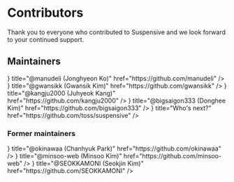 
# Contributors

Thank you to everyone who contributed to Suspensive and we look forward to your continued support.

<BubbleChart />

## Maintainers

<Cards num={3}>
  <Cards.Card
    icon={
      <img
        src="https://github.com/manudeli.png"
        width={70}
        height={70}
        style={{ borderRadius: 35, border: '2px solid #ffffff20' }}
      />
    }
    title="@manudeli (Jonghyeon Ko)"
    href="https://github.com/manudeli"
  />
  <Cards.Card
    icon={
      <img
        src="https://github.com/gwansikk.png"
        width={70}
        height={70}
        style={{ borderRadius: 35, border: '2px solid #ffffff20' }}
      />
    }
    title="@gwansikk (Gwansik Kim)"
    href="https://github.com/gwansikk"
  />
  <Cards.Card
    icon={
      <img
        src="https://github.com/kangju2000.png"
        width={70}
        height={70}
        style={{ borderRadius: 35, border: '2px solid #ffffff20' }}
      />
    }
    title="@kangju2000 (Juhyeok Kang)"
    href="https://github.com/kangju2000"
  />
  <Cards.Card
    icon={
      <img
        src="https://github.com/bigsaigon333.png"
        width={70}
        height={70}
        style={{ borderRadius: 35, border: '2px solid #ffffff20' }}
      />
    }
    title="@bigsaigon333 (Donghee Kim)"
    href="https://github.com/bigsaigon333"
  />
  <Cards.Card
    className="animate-pulse opacity-10"
    icon={
      <div
        className="opacity-40"
        style={{
          display: 'flex',
          justifyContents: 'center',
          alignItems: 'center',
          minWidth: 70,
          minHeight: 70,
          borderRadius: 35,
          border: '1px solid #ffffff80',
          backgroundColor: '#ffffff40',
        }}
      />
    }
    title="Who's next?"
    href="https://github.com/toss/suspensive"
  />
</Cards>

### Former maintainers

<Cards num={3}>
  <Cards.Card
    className="opacity-40"
    icon={
      <img
        src="https://github.com/okinawaa.png"
        width={70}
        height={70}
        style={{ borderRadius: 35, border: '2px solid #ffffff20' }}
      />
    }
    title="@okinawaa (Chanhyuk Park)"
    href="https://github.com/okinawaa"
  />
  <Cards.Card
    className="opacity-40"
    icon={
      <img
        src="https://github.com/minsoo-web.png"
        width={70}
        height={70}
        style={{ borderRadius: 35, border: '2px solid #ffffff20' }}
      />
    }
    title="@minsoo-web (Minsoo Kim)"
    href="https://github.com/minsoo-web"
  />
  <Cards.Card
    className="opacity-40"
    icon={
      <img
        src="https://github.com/SEOKKAMONI.png"
        width={70}
        height={70}
        style={{ borderRadius: 35, border: '2px solid #ffffff20' }}
      />
    }
    title="@SEOKKAMONI (Seokjin Kim)"
    href="https://github.com/SEOKKAMONI"
  />
</Cards>
